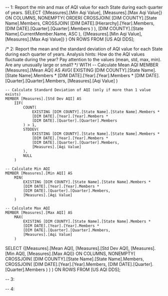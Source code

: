 
-- 1: Report the min and max of AQI value for each State during each quarter of years.
SELECT 
    {[Measures].[Min Aqi Value], [Measures].[Max Aqi Value]} ON COLUMNS,
    NONEMPTY(
        ORDER(
            CROSSJOIN(
                [DIM COUNTY].[State Name].Members,
                CROSSJOIN(
                    [DIM DATE].[Hierarchy].[Year].Members,
                    [DIM DATE].[Quarter].[Quarter].Members
                )
            ),
            [DIM COUNTY].[State Name].CurrentMember.Name,
			ASC
        ),
        {[Measures].[Min Aqi Value], [Measures].[Max Aqi Value]}
    ) ON ROWS
FROM 
    [US AQI DDS];


/* 2: Report the mean and the standard deviation of AQI value for each State during
each quarter of years. Analysis hints: How do the AQI values fluctuate during the
year? Pay attention to the values (mean, std, max, min). Are any unusually large or
small? 
*/
WITH
    -- Calculate Mean AQI
    MEMBER [Measures].[Mean AQI] AS
        AVG(
            EXISTING [DIM COUNTY].[State Name].[State Name].Members * 
            [DIM DATE].[Year].[Year].Members * 
            [DIM DATE].[Quarter].[Quarter].Members, 
            [Measures].[Aqi Value]
        )

    -- Calculate Standard Deviation of AQI (only if more than 1 value exists)
    MEMBER [Measures].[Std Dev AQI] AS
        IIF(
            COUNT(
                EXISTING [DIM COUNTY].[State Name].[State Name].Members * 
                [DIM DATE].[Year].[Year].Members * 
                [DIM DATE].[Quarter].[Quarter].Members
            ) > 1,
            STDDEV(
                EXISTING [DIM COUNTY].[State Name].[State Name].Members * 
                [DIM DATE].[Year].[Year].Members * 
                [DIM DATE].[Quarter].[Quarter].Members, 
                [Measures].[Aqi Value]
            ),
            NULL
        )

    -- Calculate Min AQI
    MEMBER [Measures].[Min AQI] AS
        MIN(
            EXISTING [DIM COUNTY].[State Name].[State Name].Members * 
            [DIM DATE].[Year].[Year].Members * 
            [DIM DATE].[Quarter].[Quarter].Members, 
            [Measures].[Aqi Value]
        )

    -- Calculate Max AQI
    MEMBER [Measures].[Max AQI] AS
        MAX(
            EXISTING [DIM COUNTY].[State Name].[State Name].Members * 
            [DIM DATE].[Year].[Year].Members * 
            [DIM DATE].[Quarter].[Quarter].Members, 
            [Measures].[Aqi Value]
        )

SELECT
    {[Measures].[Mean AQI], [Measures].[Std Dev AQI], [Measures].[Min AQI], [Measures].[Max AQI]} ON COLUMNS,
    NONEMPTY(
        CROSSJOIN(
            [DIM COUNTY].[State Name].[State Name].Members,
            CROSSJOIN(
                [DIM DATE].[Year].[Year].Members,
                [DIM DATE].[Quarter].[Quarter].Members
            )
        )
    ) ON ROWS
FROM 
    [US AQI DDS];

-- 3:


-- 4: 